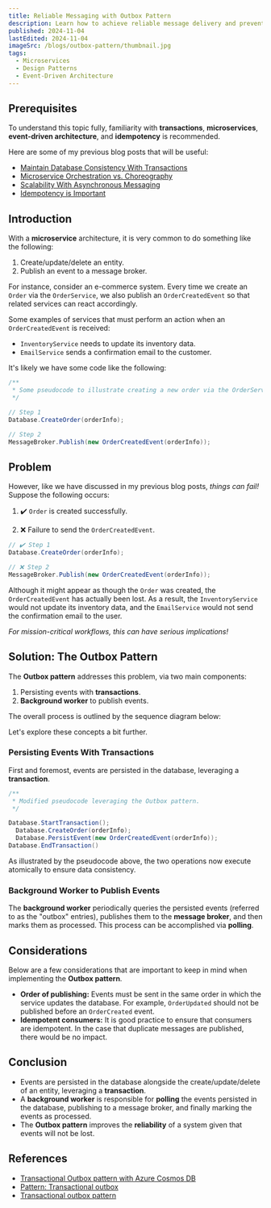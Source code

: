 ```yaml
---
title: Reliable Messaging with Outbox Pattern
description: Learn how to achieve reliable message delivery and prevent data loss in event-driven microservices by using the Outbox pattern.
published: 2024-11-04
lastEdited: 2024-11-04
imageSrc: /blogs/outbox-pattern/thumbnail.jpg
tags:
  - Microservices
  - Design Patterns
  - Event-Driven Architecture
---
```


## Prerequisites

To understand this topic fully, familiarity with **transactions**, **microservices**, **event-driven architecture**,
and **idempotency** is recommended.

Here are some of my previous blog posts that will be useful:

- [Maintain Database Consistency With Transactions](/blogs/db-transactions)
- [Microservice Orchestration vs. Choreography](/blogs/orchestration-vs-choreography)
- [Scalability With Asynchronous Messaging](/blogs/async-messaging)
- [Idempotency is Important](/blogs/idempotency)

## Introduction

With a **microservice** architecture, it is very common to do something like the following:

1. Create/update/delete an entity.
2. Publish an event to a message broker.

For instance, consider an e-commerce system. Every time we create an `Order` via the `OrderService`,
we also publish an `OrderCreatedEvent` so that related services can react accordingly.

Some examples of services that must perform an action when an `OrderCreatedEvent` is received:

- `InventoryService` needs to update its inventory data.
- `EmailService` sends a confirmation email to the customer.

It's likely we have some code like the following:

```cs
/**
 * Some pseudocode to illustrate creating a new order via the OrderService.
 */

// Step 1
Database.CreateOrder(orderInfo);

// Step 2
MessageBroker.Publish(new OrderCreatedEvent(orderInfo));
```

## Problem

However, like we have discussed in my previous blog posts, _things can fail!_ Suppose the following occurs:

1. ✔️ `Order` is created successfully.

2. ❌ Failure to send the `OrderCreatedEvent`.

```cs
// ✔️ Step 1
Database.CreateOrder(orderInfo);

// ❌ Step 2
MessageBroker.Publish(new OrderCreatedEvent(orderInfo));
```

<ThemeImage
  srcLight="/blogs/outbox-pattern/without-outbox-light.png"
  srcDark="/blogs/outbox-pattern/without-outbox-dark.png"
  alt="Example without outbox pattern"
  caption="Example Without Outbox Pattern"
  width={1044}
  height={486}
/>

Although it might appear as though the `Order` was created, the `OrderCreatedEvent` has actually been lost.
As a result, the `InventoryService` would not update its inventory data,
and the `EmailService` would not send the confirmation email to the user.

_For mission-critical workflows, this can have serious implications!_

<Alert
  type="warning"
  text="Without the Outbox pattern, it is possible to lose events when performing a create/update/delete of an entity.
  For mission-critical workflows, this can have serious implications!"
/>

## Solution: The Outbox Pattern

The **Outbox pattern** addresses this problem, via two main components:

1. Persisting events with **transactions**.
2. **Background worker** to publish events.

<Alert
  type="info"
  title="Outbox Pattern"
  text="The Outbox pattern eliminates the possibility of losing events by persisting events with transactions, 
  and having a background worker publish these events."
/>

The overall process is outlined by the sequence diagram below:

<ThemeImage
  srcLight="/blogs/outbox-pattern/with-outbox-light.png"
  srcDark="/blogs/outbox-pattern/with-outbox-dark.png"
  alt="Example with outbox pattern"
  caption="Example With Outbox Pattern"
  width={1384}
  height={726}
/>

Let's explore these concepts a bit further.

### Persisting Events With Transactions

First and foremost, events are persisted in the database, leveraging a **transaction**.

```cs
/**
 * Modified pseudocode leveraging the Outbox pattern.
 */

Database.StartTransaction();
  Database.CreateOrder(orderInfo);
  Database.PersistEvent(new OrderCreatedEvent(orderInfo));
Database.EndTransaction()
```

As illustrated by the pseudocode above, the two operations now execute atomically to ensure data consistency.

### Background Worker to Publish Events

The **background worker** periodically queries the persisted events (referred to as the "outbox" entries), publishes them to the **message broker**, and then marks them as processed.
This process can be accomplished via **polling**.

## Considerations

Below are a few considerations that are important to keep in mind when implementing the **Outbox pattern**.

- **Order of publishing:** Events must be sent in the same order in which the service updates the database.
  For example, `OrderUpdated` should not be published before an `OrderCreated` event.
- **Idempotent consumers:** It is good practice to ensure that consumers are idempotent.
  In the case that duplicate messages are published, there would be no impact.

## Conclusion

- Events are persisted in the database alongside the create/update/delete of an entity, leveraging a **transaction**.
- A **background worker** is responsible for **polling** the events persisted in the database,
  publishing to a message broker, and finally marking the events as processed.
- The **Outbox pattern** improves the **reliability** of a system given that events will not be lost.

## References

- [Transactional Outbox pattern with Azure Cosmos DB](https://learn.microsoft.com/en-us/azure/architecture/databases/guide/transactional-outbox-cosmos)
- [Pattern: Transactional outbox](https://microservices.io/patterns/data/transactional-outbox.html)
- [Transactional outbox pattern](https://docs.aws.amazon.com/prescriptive-guidance/latest/cloud-design-patterns/transactional-outbox.html)
